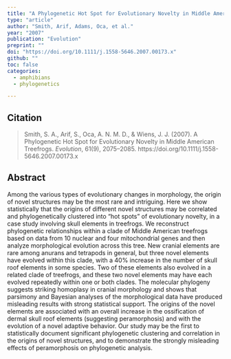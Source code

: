 ```yaml
---
title: "A Phylogenetic Hot Spot for Evolutionary Novelty in Middle American Treefrogs"
type: "article"
author: "Smith, Arif, Adams, Oca, et al."
year: "2007"
publication: "Evolution"
preprint: ""
doi: "https://doi.org/10.1111/j.1558-5646.2007.00173.x"
github: ""
toc: false
categories:
  - amphibians
  - phylogenetics

---
```


## Citation

> Smith, S. A., Arif, S., Oca, A. N. M. D., & Wiens, J. J. (2007). A Phylogenetic Hot Spot for Evolutionary Novelty in Middle American Treefrogs. *Evolution*, 61(9), 2075–2085. https://doi.org/10.1111/j.1558-5646.2007.00173.x


## Abstract

Among the various types of evolutionary changes in morphology, the origin of novel structures may be the most rare and intriguing. Here we show statistically that the origins of different novel structures may be correlated and phylogenetically clustered into “hot spots” of evolutionary novelty, in a case study involving skull elements in treefrogs. We reconstruct phylogenetic relationships within a clade of Middle American treefrogs based on data from 10 nuclear and four mitochondrial genes and then analyze morphological evolution across this tree. New cranial elements are rare among anurans and tetrapods in general, but three novel elements have evolved within this clade, with a 40% increase in the number of skull roof elements in some species. Two of these elements also evolved in a related clade of treefrogs, and these two novel elements may have each evolved repeatedly within one or both clades. The molecular phylogeny suggests striking homoplasy in cranial morphology and shows that parsimony and Bayesian analyses of the morphological data have produced misleading results with strong statistical support. The origins of the novel elements are associated with an overall increase in the ossification of dermal skull roof elements (suggesting peramorphosis) and with the evolution of a novel adaptive behavior. Our study may be the first to statistically document significant phylogenetic clustering and correlation in the origins of novel structures, and to demonstrate the strongly misleading effects of peramorphosis on phylogenetic analysis.

